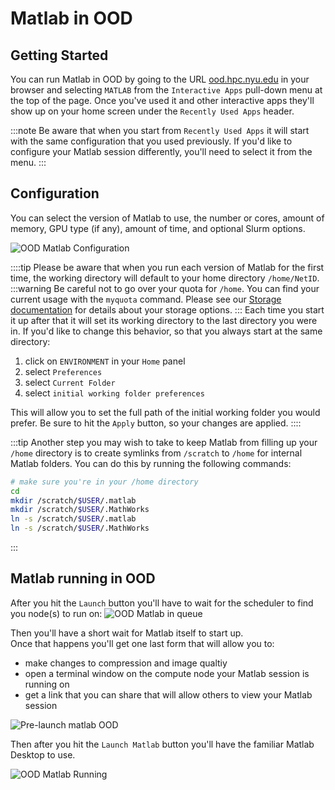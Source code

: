# Matlab in OOD

## Getting Started
You can run Matlab in OOD by going to the URL [ood.hpc.nyu.edu](http://ood.hpc.nyu.edu) in your browser and selecting `MATLAB` from the `Interactive Apps` pull-down menu at the top of the page.  Once you've used it and other interactive apps they'll show up on your home screen under the `Recently Used Apps` header.

:::note
Be aware that when you start from `Recently Used Apps` it will start with the same configuration that you used previously.  If you'd like to configure your Matlab session differently, you'll need to select it from the menu.
:::

## Configuration

You can select the version of Matlab to use, the number or cores, amount of memory, GPU type (if any), amount of time, and optional Slurm options.

![OOD Matlab Configuration](./static/ood_matlab_config.png)

::::tip
Please be aware that when you run each version of Matlab for the first time, the working directory will default to your home directory `/home/NetID`.  
:::warning
Be careful not to go over your quota for `/home`.  You can find your current usage with the `myquota` command.  Please see our [Storage documentation](../03_storage/01_intro_and_data_management.mdx) for details about your storage options.
:::
Each time you start it up after that it will set its working directory to the last directory you were in.  If you'd like to change this behavior, so that you always start at the same directory:
1.   click on `ENVIRONMENT` in your `Home` panel
1.   select `Preferences`
1.   select `Current Folder`
1.   select `initial working folder preferences`

This will allow you to set the full path of the initial working folder you would prefer.  Be sure to hit the `Apply` button, so your changes are applied.
::::

:::tip
Another step you may wish to take to keep Matlab from filling up your `/home` directory is to create symlinks from `/scratch` to `/home` for internal Matlab folders.  You can do this by running the following commands:
```bash
# make sure you're in your /home directory
cd
mkdir /scratch/$USER/.matlab
mkdir /scratch/$USER/.MathWorks
ln -s /scratch/$USER/.matlab
ln -s /scratch/$USER/.MathWorks
``` 
:::

## Matlab running in OOD

After you hit the `Launch` button you'll have to wait for the scheduler to find you node(s) to run on:
![OOD Matlab in queue](./static/ood_matlab_in_queue.png)

Then you'll have a short wait for Matlab itself to start up.<br />
Once that happens you'll get one last form that will allow you to:
-   make changes to compression and image qualtiy
-   open a terminal window on the compute node your Matlab session is running on
-   get a link that you can share that will allow others to view your Matlab session

![Pre-launch matlab OOD](./static/ood_matlab_prelaunch.png)

Then after you hit the `Launch Matlab` button you'll have the familiar Matlab Desktop to use.

![OOD Matlab Running](./static/ood_matlab_running.png)
